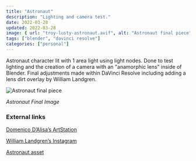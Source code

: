 ```yaml
---
title: "Astronaut"
description: "Lighting and camera test."
date: 2022-03-28
updated: 2022-03-28
image: { url: "troy-lusty-astronaut.avif", alt: "Astronaut final piece" }
tags: ["blender", "davinci resolve"]
categories: ["personal"]
---
```


Astronaut character lit with 1 area light using light nodes. Done to test lighting and the creation of a camera with an "anamorphic lens" inside of Blender. Final adjustments made within DaVinci Resolve including adding a lens dirt overlay by William Landgren.

![Astronaut final piece](troy-lusty-astronaut.avif)

_Astronaut Final Image_

### External links

[Domenico D&rsquo;Alisa&rsquo;s ArtStation](https://www.artstation.com/domenicodalisa)

[William Landgren&rsquo;s Instagram](https://www.instagram.com/landgrenwilliam)

[Astronaut asset](https://cubebrush.co/domenicodalisa/products/vsuspw/discovery-pay-what-you-want-2017)
